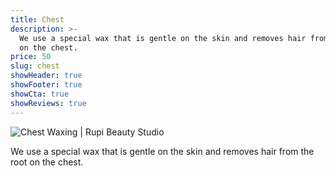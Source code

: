 ```yaml
---
title: Chest
description: >-
  We use a special wax that is gentle on the skin and removes hair from the root
  on the chest.
price: 50
slug: chest
showHeader: true
showFooter: true
showCta: true
showReviews: true
---
```


![Chest Waxing | Rupi Beauty Studio](/uploads/services/chest-waxing.webp 'Chest Waxing | Rupi Beauty Studio')

We use a special wax that is gentle on the skin and removes hair from the root on the chest.
